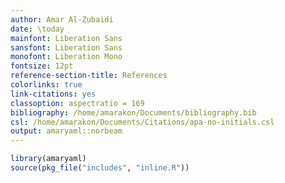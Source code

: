 ```yaml
---
author: Amar Al-Zubaidi
date: \today
mainfont: Liberation Sans
sansfont: Liberation Sans
monofont: Liberation Mono
fontsize: 12pt
reference-section-title: References
colorlinks: true
link-citations: yes
classoption: aspectratio = 169
bibliography: /home/amarakon/Documents/bibliography.bib
csl: /home/amarakon/Documents/Citations/apa-no-initials.csl
output: amaryaml::norbeam
---
```

```r
library(amaryaml)
source(pkg_file("includes", "inline.R"))
```
